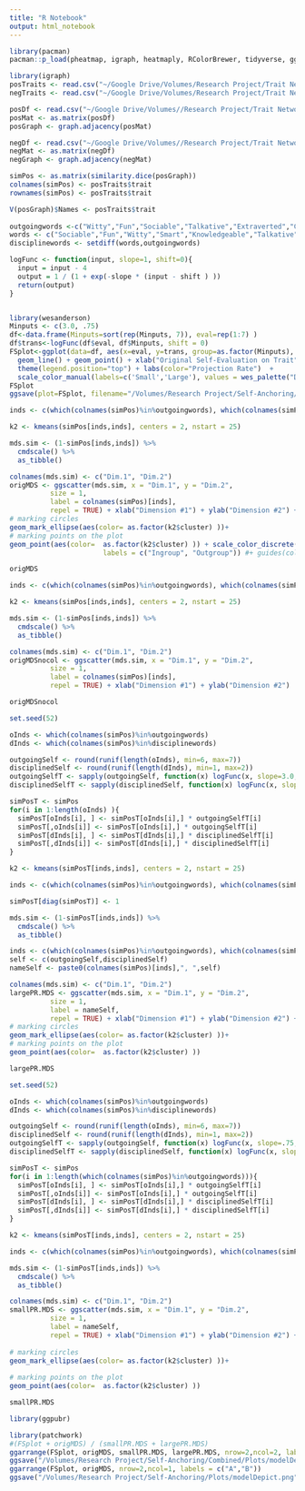 ```yaml
---
title: "R Notebook"
output: html_notebook
---
```


```r
library(pacman)
pacman::p_load(pheatmap, igraph, heatmaply, RColorBrewer, tidyverse, ggpubr, ggforce)
```


```r
library(igraph)
posTraits <- read.csv("~/Google Drive/Volumes/Research Project/Trait Network_Behaviral/generating network/output/allPosCents.csv")
negTraits <- read.csv("~/Google Drive/Volumes/Research Project/Trait Network_Behaviral/generating network/output/allNegCents.csv")

posDf <- read.csv("~/Google Drive/Volumes//Research Project/Trait Network_Behaviral/generating network/output/adjacencyMatrix_p.csv")
posMat <- as.matrix(posDf)
posGraph <- graph.adjacency(posMat)

negDf <- read.csv("~/Google Drive/Volumes//Research Project/Trait Network_Behaviral/generating network/output/adjacencyMatrix_n.csv")
negMat <- as.matrix(negDf)
negGraph <- graph.adjacency(negMat)

simPos <- as.matrix(similarity.dice(posGraph))
colnames(simPos) <- posTraits$trait
rownames(simPos) <- posTraits$trait
```

```r
V(posGraph)$Names <- posTraits$trait
 
outgoingwords <-c("Witty","Fun","Sociable","Talkative","Extraverted","Charming")
words <- c("Sociable","Fun","Witty","Smart","Knowledgeable","Talkative","Disciplined","Extraverted","Charming","Studious","Level-headed","Mature")
disciplinewords <- setdiff(words,outgoingwords)
```

```r
logFunc <- function(input, slope=1, shift=0){
  input = input - 4
  output = 1 / (1 + exp(-slope * (input - shift ) ))
  return(output)
}


library(wesanderson)
Minputs <- c(3.0, .75)
df<-data.frame(Minputs=sort(rep(Minputs, 7)), eval=rep(1:7) )
df$trans<-logFunc(df$eval, df$Minputs, shift = 0)
FSplot<-ggplot(data=df, aes(x=eval, y=trans, group=as.factor(Minputs), color= as.factor(Minputs) )) +
  geom_line() + geom_point() + xlab("Original Self-Evaluation on Trait") + ylab("Trait's Ingroup Typicality")  + theme_classic() +
  theme(legend.position="top") + labs(color="Projection Rate")  + 
  scale_color_manual(labels=c('Small','Large'), values = wes_palette("Darjeeling1"))
FSplot
ggsave(plot=FSplot, filename="/Volumes/Research Project/Self-Anchoring/Combined/Plots/CombinedPlot.png", width=6, height=4, dpi=400)

```



```r
inds <- c(which(colnames(simPos)%in%outgoingwords), which(colnames(simPos)%in%disciplinewords))

k2 <- kmeans(simPos[inds,inds], centers = 2, nstart = 25)

mds.sim <- (1-simPos[inds,inds]) %>%
  cmdscale() %>%
  as_tibble()

colnames(mds.sim) <- c("Dim.1", "Dim.2")
origMDS <- ggscatter(mds.sim, x = "Dim.1", y = "Dim.2", 
          size = 1,
          label = colnames(simPos)[inds],
          repel = TRUE) + xlab("Dimension #1") + ylab("Dimension #2") +
# marking circles
geom_mark_ellipse(aes(color= as.factor(k2$cluster) ))+
# marking points on the plot
geom_point(aes(color=  as.factor(k2$cluster) )) + scale_color_discrete(name = "Group Classification", 
                       labels = c("Ingroup", "Outgroup")) #+ guides(color=guide_legend(title="Classifications"))

origMDS
```

```r
inds <- c(which(colnames(simPos)%in%outgoingwords), which(colnames(simPos)%in%disciplinewords))

k2 <- kmeans(simPos[inds,inds], centers = 2, nstart = 25)

mds.sim <- (1-simPos[inds,inds]) %>%
  cmdscale() %>%
  as_tibble()

colnames(mds.sim) <- c("Dim.1", "Dim.2")
origMDSnocol <- ggscatter(mds.sim, x = "Dim.1", y = "Dim.2", 
          size = 1,
          label = colnames(simPos)[inds],
          repel = TRUE) + xlab("Dimension #1") + ylab("Dimension #2")

origMDSnocol
```


```r
set.seed(52)

oInds <- which(colnames(simPos)%in%outgoingwords)
dInds <- which(colnames(simPos)%in%disciplinewords)

outgoingSelf <- round(runif(length(oInds), min=6, max=7))
disciplinedSelf <- round(runif(length(dInds), min=1, max=2))
outgoingSelfT <- sapply(outgoingSelf, function(x) logFunc(x, slope=3.0, shift=0))
disciplinedSelfT <- sapply(disciplinedSelf, function(x) logFunc(x, slope=3.0, shift=0))

simPosT <- simPos
for(i in 1:length(oInds) ){
  simPosT[oInds[i], ] <- simPosT[oInds[i],] * outgoingSelfT[i]
  simPosT[,oInds[i]] <- simPosT[oInds[i],] * outgoingSelfT[i]
  simPosT[dInds[i], ] <- simPosT[dInds[i],] * disciplinedSelfT[i]
  simPosT[,dInds[i]] <- simPosT[dInds[i],] * disciplinedSelfT[i]
}

k2 <- kmeans(simPosT[inds,inds], centers = 2, nstart = 25)

inds <- c(which(colnames(simPos)%in%outgoingwords), which(colnames(simPos)%in%disciplinewords))

simPosT[diag(simPosT)] <- 1

mds.sim <- (1-simPosT[inds,inds]) %>%
  cmdscale() %>%
  as_tibble()

inds <- c(which(colnames(simPos)%in%outgoingwords), which(colnames(simPos)%in%disciplinewords))
self <- c(outgoingSelf,disciplinedSelf)
nameSelf <- paste0(colnames(simPos)[inds],", ",self)

colnames(mds.sim) <- c("Dim.1", "Dim.2")
largePR.MDS <- ggscatter(mds.sim, x = "Dim.1", y = "Dim.2", 
          size = 1,
          label = nameSelf,
          repel = TRUE) + xlab("Dimension #1") + ylab("Dimension #2") +
# marking circles
geom_mark_ellipse(aes(color= as.factor(k2$cluster) ))+
# marking points on the plot
geom_point(aes(color=  as.factor(k2$cluster) ))

largePR.MDS
```

```r
set.seed(52)

oInds <- which(colnames(simPos)%in%outgoingwords)
dInds <- which(colnames(simPos)%in%disciplinewords)

outgoingSelf <- round(runif(length(oInds), min=6, max=7))
disciplinedSelf <- round(runif(length(dInds), min=1, max=2))
outgoingSelfT <- sapply(outgoingSelf, function(x) logFunc(x, slope=.75, shift=0))
disciplinedSelfT <- sapply(disciplinedSelf, function(x) logFunc(x, slope=.75, shift=0))

simPosT <- simPos
for(i in 1:length(which(colnames(simPos)%in%outgoingwords))){
  simPosT[oInds[i], ] <- simPosT[oInds[i],] * outgoingSelfT[i]
  simPosT[,oInds[i]] <- simPosT[oInds[i],] * outgoingSelfT[i]
  simPosT[dInds[i], ] <- simPosT[dInds[i],] * disciplinedSelfT[i]
  simPosT[,dInds[i]] <- simPosT[dInds[i],] * disciplinedSelfT[i]
}

k2 <- kmeans(simPosT[inds,inds], centers = 2, nstart = 25)

inds <- c(which(colnames(simPos)%in%outgoingwords), which(colnames(simPos)%in%disciplinewords))

mds.sim <- (1-simPosT[inds,inds]) %>%
  cmdscale() %>%
  as_tibble()

colnames(mds.sim) <- c("Dim.1", "Dim.2")
smallPR.MDS <- ggscatter(mds.sim, x = "Dim.1", y = "Dim.2", 
          size = 1,
          label = nameSelf,
          repel = TRUE) + xlab("Dimension #1") + ylab("Dimension #2") +
 
# marking circles
geom_mark_ellipse(aes(color= as.factor(k2$cluster) ))+
 
# marking points on the plot
geom_point(aes(color=  as.factor(k2$cluster) ))

smallPR.MDS
```

```r
library(ggpubr)

library(patchwork)
#(FSplot + origMDS) / (smallPR.MDS + largePR.MDS)
ggarrange(FSplot, origMDS, smallPR.MDS, largePR.MDS, nrow=2,ncol=2, labels = c("A","B","C","D"))
ggsave("/Volumes/Research Project/Self-Anchoring/Combined/Plots/modelDepict.png", units="in", width=13, height=10, dpi=300)
ggarrange(FSplot, origMDS, nrow=2,ncol=1, labels = c("A","B"))
ggsave("/Volumes/Research Project/Self-Anchoring/Plots/modelDepict.png", units="in", width=8, height=10, dpi=300)
```

